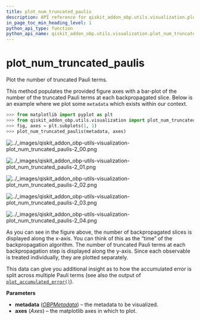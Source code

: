 ```yaml
---
title: plot_num_truncated_paulis
description: API reference for qiskit_addon_obp.utils.visualization.plot_num_truncated_paulis
in_page_toc_min_heading_level: 1
python_api_type: function
python_api_name: qiskit_addon_obp.utils.visualization.plot_num_truncated_paulis
---
```


<span id="plot-num-truncated-paulis" />

# plot\_num\_truncated\_paulis

<Function id="qiskit_addon_obp.utils.visualization.plot_num_truncated_paulis" isDedicatedPage={true} github="https://github.com/Qiskit/qiskit-addon-obp/tree/main/qiskit_addon_obp/utils/visualization.py#L244-L294" signature="plot_num_truncated_paulis(metadata, axes)">
  Plot the number of truncated Pauli terms.

  This method populates the provided figure axes with a bar-plot of the number of the truncated Pauli terms at each backpropagated slice. Below is an example where we plot some `metadata` which exists within our context.

  ```python
  >>> from matplotlib import pyplot as plt
  >>> from qiskit_addon_obp.utils.visualization import plot_num_truncated_paulis
  >>> fig, axes = plt.subplots(1, 1)
  >>> plot_num_truncated_paulis(metadata, axes)
  ```

  ![../\_images/qiskit\_addon\_obp-utils-visualization-plot\_num\_truncated\_paulis-2\_00.png](/images/api/qiskit-addon-obp/qiskit_addon_obp-utils-visualization-plot_num_truncated_paulis-2_00.png)

  ![../\_images/qiskit\_addon\_obp-utils-visualization-plot\_num\_truncated\_paulis-2\_01.png](/images/api/qiskit-addon-obp/qiskit_addon_obp-utils-visualization-plot_num_truncated_paulis-2_01.png)

  ![../\_images/qiskit\_addon\_obp-utils-visualization-plot\_num\_truncated\_paulis-2\_02.png](/images/api/qiskit-addon-obp/qiskit_addon_obp-utils-visualization-plot_num_truncated_paulis-2_02.png)

  ![../\_images/qiskit\_addon\_obp-utils-visualization-plot\_num\_truncated\_paulis-2\_03.png](/images/api/qiskit-addon-obp/qiskit_addon_obp-utils-visualization-plot_num_truncated_paulis-2_03.png)

  ![../\_images/qiskit\_addon\_obp-utils-visualization-plot\_num\_truncated\_paulis-2\_04.png](/images/api/qiskit-addon-obp/qiskit_addon_obp-utils-visualization-plot_num_truncated_paulis-2_04.png)

  As you can see in the figure above, the number of backpropagated slices is displayed along the x-axis. You can think of this as the “time” of the backpropagation algorithm. The number of truncated Pauli terms at each backpropagation step is displayed along the y-axis. Since each observable is treated individually, they are plotted separately.

  This data can give you additional insight as to how the accumulated error is split across multiple Pauli terms (see also the output of [`plot_accumulated_error()`](qiskit_addon_obp.utils.visualization.plot_accumulated_error "qiskit_addon_obp.utils.visualization.plot_accumulated_error")).

  **Parameters**

  *   **metadata** ([*OBPMetadata*](qiskit_addon_obp.utils.metadata.OBPMetadata "qiskit_addon_obp.utils.metadata.OBPMetadata")) – the metadata to be visualized.
  *   **axes** (*Axes*) – the matplotlib axes in which to plot.
</Function>

